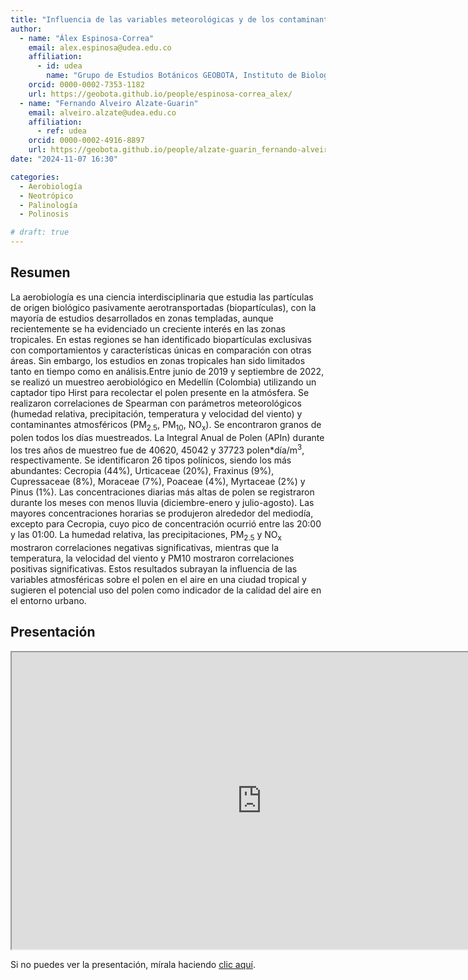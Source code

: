 ```yaml
---
title: "Influencia de las variables meteorológicas y de los contaminantes atmosféricos sobre el polen aerovagante en Medellín, Colombia"
author:
  - name: "Álex Espinosa-Correa"
    email: alex.espinosa@udea.edu.co
    affiliation:
      - id: udea
        name: "Grupo de Estudios Botánicos GEOBOTA, Instituto de Biología, Facultad de Ciencias Exactas y Naturales, Universidad de Antioquia UdeA"
    orcid: 0000-0002-7353-1182
    url: https://geobota.github.io/people/espinosa-correa_alex/
  - name: "Fernando Alveiro Alzate-Guarin"
    email: alveiro.alzate@udea.edu.co
    affiliation:
      - ref: udea
    orcid: 0000-0002-4916-8897
    url: https://geobota.github.io/people/alzate-guarin_fernando-alveiro/
date: "2024-11-07 16:30"

categories:
  - Aerobiología
  - Neotrópico
  - Palinología
  - Polinosis

# draft: true
---
```


## Resumen

La aerobiología es una ciencia interdisciplinaria que estudia las partículas de origen biológico pasivamente aerotransportadas (biopartículas), con la mayoría de estudios desarrollados en zonas templadas, aunque recientemente se ha evidenciado un creciente interés en las zonas tropicales. En estas regiones se han identificado biopartículas exclusivas con comportamientos y características únicas en comparación con otras áreas. Sin embargo, los estudios en zonas tropicales han sido limitados tanto en tiempo como en análisis.Entre junio de 2019 y septiembre de 2022, se realizó un muestreo aerobiológico en Medellín (Colombia) utilizando un captador tipo Hirst para recolectar el polen presente en la atmósfera. Se realizaron correlaciones de Spearman con parámetros meteorológicos (humedad relativa, precipitación, temperatura y velocidad del viento) y contaminantes atmosféricos (PM~2.5~, PM~10~, NO~x~). Se encontraron granos de polen todos los días muestreados. La Integral Anual de Polen (APIn) durante los tres años de muestreo fue de 40620, 45042 y 37723 polen\*día/m^3^, respectivamente. Se identificaron 26 tipos polínicos, siendo los más abundantes: Cecropia (44%), Urticaceae (20%), Fraxinus (9%), Cupressaceae (8%), Moraceae (7%), Poaceae (4%), Myrtaceae (2%) y Pinus (1%). Las concentraciones diarias más altas de polen se registraron durante los meses con menos lluvia (diciembre-enero y julio-agosto). Las mayores concentraciones horarias se produjeron alrededor del mediodía, excepto para Cecropia, cuyo pico de concentración ocurrió entre las 20:00 y las 01:00. La humedad relativa, las precipitaciones, PM~2.5~ y NO~x~ mostraron correlaciones negativas significativas, mientras que la temperatura, la velocidad del viento y PM10 mostraron correlaciones positivas significativas. Estos resultados subrayan la influencia de las variables atmosféricas sobre el polen en el aire en una ciudad tropical y sugieren el potencial uso del polen como indicador de la calidad del aire en el entorno urbano.

## Presentación

```{=html}
<iframe width="800" height="475" src="https://alexespinosaco.github.io/xii-ccb-aerobiologia/" title="Presentación XII CCB"></iframe>
```

Si no puedes ver la presentación, mírala haciendo [clic aquí](https://alexespinosaco.github.io/xii-ccb-aerobiologia/).

<!-- ## Citación -->
